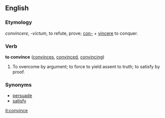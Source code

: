 ==English==

===Etymology===
{{L.}} ''convincere, -victum'', to refute, prove; [[con-]] + [[vincere]] to conquer.

===Verb===
'''to convince'''  ([[convinces]], [[convinced]], [[convincing]])
# To overcome by argument; to force to yield assent to truth; to satisfy by proof.

===Synonyms===
*[[persuade]]
*[[satisfy]]

[[it:convince]]